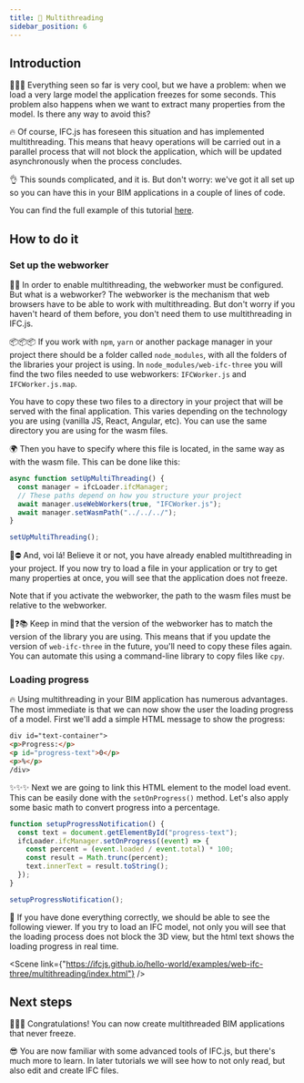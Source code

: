 ```yaml
---
title: 🚀 Multithreading
sidebar_position: 6
---
```



## Introduction

🥶🥶🥶 Everything seen so far is very cool, but we have a problem: when we load a very large model the application freezes for some seconds. This problem also happens when we want to extract many properties from the model. Is there any way to avoid this?

🔥 Of course, IFC.js has foreseen this situation and has implemented multithreading. This means that heavy operations will be carried out in a parallel process that will not block the application, which will be updated asynchronously when the process concludes.

👌 This sounds complicated, and it is. But don't worry: we've got it all set up so you can have this in your BIM applications in a couple of lines of code.

<IfcCard>
  You can find the full example of this tutorial <a href="https://github.com/IFCjs/hello-world/tree/main/examples/web-ifc-three/multithreading">here</a>.
</IfcCard>

## How to do it

### Set up the webworker

👩‍🏫 In order to enable multithreading, the webworker must be configured. But what is a webworker? The webworker is the mechanism that web browsers have to be able to work with multithreading. But don't worry if you haven't heard of them before, you don't need them to use multithreading in IFC.js.

📦📦📦 If you work with `npm`, `yarn` or another package manager in your project there should be a folder called `node_modules`, with all the folders of the libraries your project is using. In `node_modules/web-ifc-three` you will find the two files needed to use webworkers: `IFCWorker.js` and `IFCWorker.js.map`.

<IfcCard>You have to copy these two files to a directory in your project that will be served with the final application. This varies depending on the technology you are using (vanilla JS, React, Angular, etc). You can use the same directory you are using for the wasm files.</IfcCard>

🌍 Then you have to specify where this file is located, in the same way as with the wasm file. This can be done like this:

```js
async function setUpMultiThreading() {
  const manager = ifcLoader.ifcManager;
  // These paths depend on how you structure your project
  await manager.useWebWorkers(true, "IFCWorker.js");
  await manager.setWasmPath("../../../");
}

setUpMultiThreading();
```

🥶⛔ And, voi lá! Believe it or not, you have already enabled multithreading in your project. If you now try to load a file in your application or try to get many properties at once, you will see that the application does not freeze.

<IfcAlert>Note that if you activate the webworker, the path to the wasm files must be relative to the webworker.</IfcAlert>

🤖❓📚 Keep in mind that the version of the webworker has to match the version of the library you are using. This means that if you update the version of `web-ifc-three` in the future, you'll need to copy these files again. You can automate this using a command-line library to copy files like `cpy`.

### Loading progress

🔥 Using multithreading in your BIM application has numerous advantages. The most immediate is that we can now show the user the loading progress of a model. First we'll add a simple HTML message to show the progress:

```html
div id="text-container">
<p>Progress:</p>
<p id="progress-text">0</p>
<p>%</p>
/div>
```

✨✨✨ Next we are going to link this HTML element to the model load event. This can be easily done with the `setOnProgress()` method. Let's also apply some basic math to convert progress into a percentage.

```js
function setupProgressNotification() {
  const text = document.getElementById("progress-text");
  ifcLoader.ifcManager.setOnProgress((event) => {
    const percent = (event.loaded / event.total) * 100;
    const result = Math.trunc(percent);
    text.innerText = result.toString();
  });
}

setupProgressNotification();
```

🌈 If you have done everything correctly, we should be able to see the following viewer. If you try to load an IFC model, not only you will see that the loading process does not block the 3D view, but the html text shows the loading progress in real time.

<Scene link={"https://ifcjs.github.io/hello-world/examples/web-ifc-three/multithreading/index.html"} />

## Next steps

🎉🎉🎉 Congratulations! You can now create multithreaded BIM applications that never freeze.

😎 You are now familiar with some advanced tools of IFC.js, but there's much more to learn. In later tutorials we will see how to not only read, but also edit and create IFC files.
